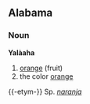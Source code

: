 ==Alabama==
===Noun===
'''Yalàaha'''
#[[orange]] (fruit)
#the color [[orange]]

{{-etym-}}
Sp. ''[[naranja]]''
